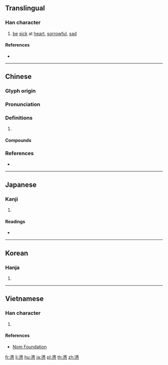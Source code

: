 {{also|懑}}
==Translingual==

===Han character===
{{Han char|rn=61|rad=心|as=14|sn=18|four=34332|canj=EBP|ids=⿱滿心}}

# [[be]] [[sick]] at [[heart]], [[sorrowful]], [[sad]]

====References====
* {{Han ref|kx=0406.450|dkj=11384|dj=0747.410|hdz=42363.180|uh=61E3|ud=25059|bh=C256|bd=49750}}

----

==Chinese==
{{zh-forms|s=懑}}

===Glyph origin===
{{Han etym}}

===Pronunciation===
{{zh-pron
|m=mèn
|c=mun5,mun6
|mc=y
|oc=y
|cat=
}}

===Definitions===
{{zh-hanzi}}

# {{rfdef|zh}}

====Compounds====
{{zh-der|中懣之症|他懣|忿懣|怨懣|憤懣|懣懣|懣然|煩懣}}

===References===
* {{R:yue:Hanzi}}

----

==Japanese==

===Kanji===
{{ja-kanji|grade=|rs=心14}}

# {{defn|lang=ja|sort=心14}}

====Readings====
* {{ja-readings|on=[[もん]] (mon), [[まん]] (man)|kun=[[もだえる]] (modaeru)}}

----

==Korean==

===Hanja===
{{ko-hanja|hangeul=문|eumhun=|rv=mun|mr=mun|y=mun}}

# {{defn|lang=ko|sort=心14}}

----

==Vietnamese==

===Han character===
{{vi-readings|rs=心14|hanviet=muộn}}

# {{defn|lang=vi|sort=心14}}

====References====
* [http://nomfoundation.org/common/nom_details.php?codepoint=61e3 Nom Foundation]

[[fr:懣]]
[[li:懣]]
[[hu:懣]]
[[ja:懣]]
[[pl:懣]]
[[th:懣]]
[[zh:懣]]